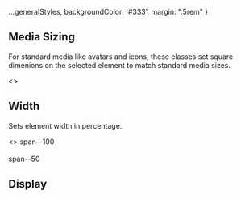 
<Meta title="Style Utilities/Layout"  />

  ...generalStyles,
  backgroundColor: '#333',
  margin: ".5rem"
}

## Media Sizing
For standard media like avatars and icons,
these classes set square dimenions on the selected
element to match standard media sizes.

<Story name="Media Sizing">
  <>
    <TableLayout
      isCSS
      headers={['class', 'description']}
      rows={[
        ['media--xs', `Sets height & width to \`${FDS.MEDIA_XS}\` (\`var(--media-xs)\`)`],
        ['media--s', `Sets height & width to \`${FDS.MEDIA_S}\` (\`var(--media-s)\`)`],
        ['media--m', `Sets height & width to \`${FDS.MEDIA_M}\` (\`var(--media-m)\`)`],
        ['media--l', `Sets height & width to \`${FDS.MEDIA_L}\` (\`var(--media-l)\`)`],
        ['media--xl', `Sets height & width to \`${FDS.MEDIA_XL}\` (\`var(--media-xl)\`)`],
      ]} 
    />
    <div style={containerStyles}>
      <Example label="media--xs"><div className="media--xs rounded--all" style={borderHelperStyles} /></Example>
      <Example label="media--s"><div className="media--s rounded--all" style={borderHelperStyles} /></Example>
      <Example label="media--m"><div className="media--m rounded--all" style={borderHelperStyles} /></Example>
      <Example label="media--l"><div className="media--l rounded--all" style={borderHelperStyles} /></Example>
      <Example label="media--xl"><div className="media--xl rounded--all" style={borderHelperStyles} /></Example>
    </div>
  </>
</Story>


## Width
Sets element width in percentage.

<Story name="Width">
  <>
    <TableLayout
      isCSS
      headers={['class', 'description']}
      rows={[
        ['span--100', 'Sets `width` to `100%`'],
        ['span--50', 'Sets `width` to `50%`'],
      ]} 
    />
    <span style={labelStyle}>span--100</span>
    <div className="span--100 rounded--all bgColor--charcoal margin--top--half" style={widthStyles} />
    <br />
    <span style={labelStyle}>span--50</span>
    <div className="span--50 rounded--all bgColor--charcoal margin--top--half" style={widthStyles} />
  </>
</Story>

## Display

<Story name="Display">
  <TableLayout
    isCSS
    headers={['class', 'description']}
    rows={[
      ['display--none', 'Sets `display` to `none`'],
      ['display--block', 'Sets `display` to `block`'],
      ['display--flex', 'Sets `display` to `flex`'],
      ['display--inline', 'Sets `display` to `inline`'],
      ['display--inline-block', 'Sets `display` to `inline-block`'],
      ['display--inline-flex', 'Sets `display` to `inline-flex`'],
      ['display--grid', 'Sets `display` to `grid`'],
    ]} 
  />
</Story>